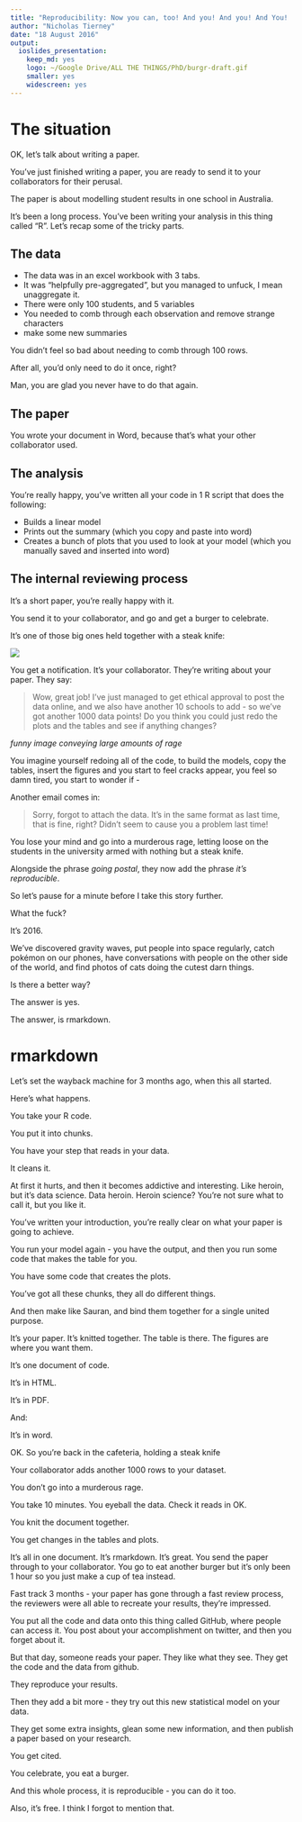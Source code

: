 ```yaml
---
title: "Reproducibility: Now you can, too! And you! And you! And You! ..."
author: "Nicholas Tierney"
date: "18 August 2016"
output: 
  ioslides_presentation: 
    keep_md: yes
    logo: ~/Google Drive/ALL THE THINGS/PhD/burgr-draft.gif
    smaller: yes
    widescreen: yes
---
```


# The situation

OK, let's talk about writing a paper.

You've just finished writing a paper, you are ready to send it to your collaborators for their perusal.

The paper is about modelling student results in one school in Australia.

It's been a long process. You've been writing your analysis in this thing called "R". Let's recap some of the tricky parts.

## The data

- The data was in an excel workbook with 3 tabs.
- It was "helpfully pre-aggregated", but you managed to unfuck, I mean unaggregate it.
- There were only 100 students, and 5 variables
- You needed to comb through each observation and remove strange characters
- make some new summaries

You didn't feel so bad about needing to comb through 100 rows.

After all, you'd only need to do it once, right?

Man, you are glad you never have to do that again.

## The paper

You wrote your document in Word, because that's what your other collaborator used.

## The analysis

You're really happy, you've written all your code in 1 R script that does the following:

- Builds a linear model
- Prints out the summary (which you copy and paste into word)
- Creates a bunch of plots that you used to look at your model (which you manually saved and inserted into word)

## The internal reviewing process

It's a short paper, you're really happy with it.

You send it to your collaborator, and go and get a burger to celebrate.

It's one of those big ones held together with a steak knife:

![](http://burgerdays.com/wp-content/uploads/2012/08/strasburgerwhole.jpg)

You get a notification. It's your collaborator. They're writing about your paper. They say:

> Wow, great job! I've just managed to get ethical approval to post the data online, and we also have another 10 schools to add - so we've got another 1000 data points! Do you think you could just redo the plots and the tables and see if anything changes?

*funny image conveying large amounts of rage*

You imagine yourself redoing all of the code, to build the models, copy the tables, insert the figures and you start to feel cracks appear, you feel so damn tired, you start to wonder if -

Another email comes in:

> Sorry, forgot to attach the data. It's in the same format as last time, that is fine, right? Didn't seem to cause you a problem last time!

You lose your mind and go into a murderous rage, letting loose on the students in the university armed with nothing but a steak knife.

Alongside the phrase *going postal*, they now add the phrase *it's reproducible*.

So let's pause for a minute before I take this story further.

What the fuck?

It's 2016.

We've discovered gravity waves, put people into space regularly, catch pokémon on our phones, have conversations with people on the other side of the world, and find photos of cats doing the cutest darn things.

Is there a better way?

The answer is yes.

The answer, is rmarkdown.

# rmarkdown

Let's set the wayback machine for 3 months ago, when this all started.

Here's what happens.

You take your R code.

You put it into chunks.

You have your step that reads in your data.

It cleans it.

At first it hurts, and then it becomes addictive and interesting. Like heroin, but it's data science. Data heroin. Heroin science? You're not sure what to call it, but you like it.

You've written your introduction, you're really clear on what your paper is going to achieve.

You run your model again - you have the output, and then you run some code that makes the table for you.

You have some code that creates the plots.

You've got all these chunks, they all do different things.

And then make like Sauran, and bind them together for a single united purpose.

It's your paper. It's knitted together. The table is there. The figures are where you want them.

It's one document of code.

It's in HTML.

It's in PDF.

And:

It's in word.

OK. So you're back in the cafeteria, holding a steak knife

Your collaborator adds another 1000 rows to your dataset.

You don't go into a murderous rage.

You take 10 minutes. You eyeball the data. Check it reads in OK.

You knit the document together.

You get changes in the tables and plots.

It's all in one document. It's rmarkdown. It's great. You send the paper through to your collaborator. You go to eat another burger but it's only been 1 hour so you just make a cup of tea instead.

Fast track 3 months - your paper has gone through a fast review process, the reviewers were all able to recreate your results, they're impressed.

You put all the code and data onto this thing called GitHub, where people can access it. You post about your accomplishment on twitter, and then you forget about it.

But that day, someone reads your paper. They like what they see. They get the code and the data from github.

They reproduce your results.

Then they add a bit more - they try out this new statistical model on your data.

They get some extra insights, glean some new information, and then publish a paper based on your research.

You get cited.

You celebrate, you eat a burger.

And this whole process, it is reproducible - you can do it too.

Also, it's free. I think I forgot to mention that.
